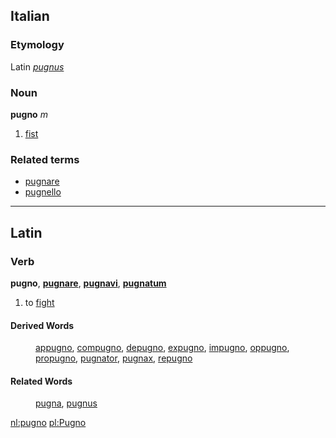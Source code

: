 ==Italian==
===Etymology===
Latin ''[[pugnus]]''
===Noun===
'''pugno''' ''m''

# [[fist]]

===Related terms===
*[[pugnare]]
*[[pugnello]]

----
==Latin==
===Verb===
'''pugno''', '''[[pugnare]]''', '''[[pugnavi]]''', '''[[pugnatum]]'''

#to [[fight]]
====Derived Words====
:[[appugno]], [[compugno]], [[depugno]], [[expugno]], [[impugno]], [[oppugno]], [[propugno]], [[pugnator]], [[pugnax]], [[repugno]]
====Related Words====
:[[pugna]], [[pugnus]]

[[nl:pugno]]
[[pl:Pugno]]